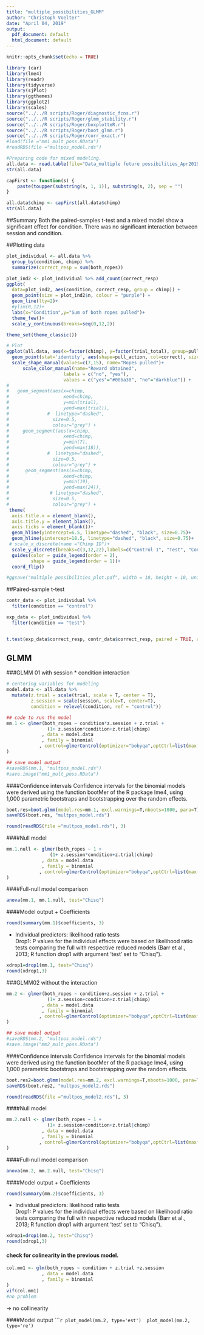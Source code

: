 ```yaml
---
title: "multiple_possibilities_GLMM"
author: "Christoph Voelter"
date: "April 04, 2019"
output:
  pdf_document: default
  html_document: default
---
```


```r
knitr::opts_chunk$set(echo = TRUE)

library (car)
library(lme4)
library(readr)
library(tidyverse)
library(sjPlot)
library(ggthemes)
library(ggplot2)
library(scales)
source("../../R scripts/Roger/diagnostic_fcns.r")
source("../../R scripts/Roger/glmm_stability.r")
source("../../R scripts/Roger/boxplotteR.r")
source("../../R scripts/Roger/boot_glmm.r")
source("../../R scripts/Roger/corr_exact.r")
#load(file ="mm1_mult_poss.RData")
#readRDS(file ="multpos_model.rds")
```

```r
#Preparing code for mixed modeling. 
all.data <- read.table(file="Data_multiple future possibilities_Apr2019.txt", header=T, sep="\t")
str(all.data)

```

```r

capFirst <- function(s) {
    paste(toupper(substring(s, 1, 1)), substring(s, 2), sep = "")
}

all.data$chimp <- capFirst(all.data$chimp)
str(all.data)
```


##Summary
Both the paired-samples t-test and a mixed model show a significant effect for condition. There was no significant interaction between session and condition. 


##Plotting data
```r

plot_individual <- all.data %>%
  group_by(condition, chimp) %>% 
  summarize(correct_resp = sum(both_ropes)) 

plot_ind2 <- plot_individual %>% add_count(correct_resp)
ggplot(
  data=plot_ind2, aes(condition, correct_resp, group = chimp)) +   
  geom_point(size = plot_ind2$n, colour = "purple") +
  geom_line(lty=2)+
  #ylim(0,12)+
  labs(x="Condition",y="Sum of both ropes pulled")+
  theme_few()+
  scale_y_continuous(breaks=seq(0,12,2))


```



```r

theme_set(theme_classic())

# Plot
ggplot(all.data, aes(x=factor(chimp), y=factor(trial_total), group=pull_action)) + 
  geom_point(stat='identity', aes(shape=pull_action, col=correct), size=5) +
  scale_shape_manual(values=c(7,15), name="Ropes pulled")+
      scale_color_manual(name="Reward obtained", 
                     labels = c("no", "yes"), 
                     values = c("yes"="#00ba38", "no"="darkblue")) +
# 
#   geom_segment(aes(x=chimp, 
#                    xend=chimp, 
#                    y=min(trial), 
#                    yend=max(trial)), 
#              #  linetype="dashed", 
#                size=0.5,
#                colour="grey") +
#     geom_segment(aes(x=chimp, 
#                    xend=chimp, 
#                    y=min(7), 
#                    yend=max(18)), 
#              #  linetype="dashed", 
#                size=0.5,
#                colour="grey") +
#      geom_segment(aes(x=chimp, 
#                    xend=chimp, 
#                    y=min(19), 
#                    yend=max(24)), 
#               # linetype="dashed", 
#                size=0.5,
#                colour="grey") + 
 theme(
  axis.title.x = element_blank(),
  axis.title.y = element_blank(),
  axis.ticks = element_blank())+
  geom_hline(yintercept=6.5, linetype="dashed", "black", size=0.75)+
  geom_hline(yintercept=18.5, linetype="dashed", "black", size=0.75)+
 # scale_x_discrete(name ="Chimp ID")+
  scale_y_discrete(breaks=c(3,12,22),labels=c("Control 1", "Test", "Control 2"))+ #name= "Condition",
  guides(color = guide_legend(order = 2),
         shape = guide_legend(order = 1))+
  coord_flip()

#ggsave("multiple possibilities_plot.pdf", width = 18, height = 10, units = "cm")

```





\pagebreak  

##Paired-sample t-test
```r

contr_data <- plot_individual %>%  
  filter(condition == "control")

exp_data <- plot_individual %>%  
  filter(condition == "test")


t.test(exp_data$correct_resp, contr_data$correct_resp, paired = TRUE, alternative = "two.sided")
```

## GLMM

###GLMM 01 with session * condition interaction

``` r

# centering variables for modeling
model.data <- all.data %>% 
  mutate(z.trial = scale(trial, scale = T, center = T),
         z.session = scale(session, scale=T, center=T),
         condition = relevel(condition, ref = "control"))

## code to run the model
mm.1 <- glmer(both_ropes ~ condition*z.session + z.trial + 
               (1+ z.session*condition+z.trial|chimp)
             , data = model.data
             , family = binomial
            , control=glmerControl(optimizer="bobyqa",optCtrl=list(maxfun=2e5))
)
```

```r
## save model output
#saveRDS(mm.1, "multpos_model.rds")
#save.image("mm1_mult_poss.RData")
```
####Confidence intervals
Confidence intervals for the binomial models were derived using the function bootMer of the R package lme4, using 1,000 parametric bootstraps and bootstrapping over the random effects.

```R
boot.res=boot.glmm(model.res=mm.1, excl.warnings=T,nboots=1000, para=T)
saveRDS(boot.res, "multpos_model.rds")
```

```R
round(readRDS(file ="multpos_model.rds"), 3)
```

####Null model	 
```r
mm.1.null <- glmer(both_ropes ~ 1 + 
                (1+ z.session*condition+z.trial|chimp)
             , data = model.data
             , family = binomial
            , control=glmerControl(optimizer="bobyqa",optCtrl=list(maxfun=2e5))
)

```
####Full-null model comparison
```r
anova(mm.1, mm.1.null, test="Chisq")
```
####Model output
  + Coefficients
```r
round(summary(mm.1)$coefficients, 3)
```
  + Individual predictors: likelihood ratio tests  
Drop1: P values for the individual effects were based on likelihood ratio tests comparing the full with respective reduced models (Barr et al., 2013; R function drop1 with argument 'test' set to "Chisq"). 
```r
xdrop1=drop1(mm.1, test="Chisq")
round(xdrop1,3)
```

###GLMM02 without the interaction


``` r

mm.2 <- glmer(both_ropes ~ condition+z.session + z.trial + 
               (1+ z.session+condition+z.trial|chimp)
             , data = model.data
             , family = binomial
            , control=glmerControl(optimizer="bobyqa",optCtrl=list(maxfun=2e5))
)
```



``` r
## save model output
#saveRDS(mm.2, "multpos_model.rds")
#save.image("mm2_mult_poss.RData")
```

####Confidence intervals
Confidence intervals for the binomial models were derived using the function bootMer of the R package lme4, using 1,000 parametric bootstraps and bootstrapping over the random effects.

```R
boot.res2=boot.glmm(model.res=mm.2, excl.warnings=T,nboots=1000, para=T)
saveRDS(boot.res2, "multpos_model2.rds")
```

```R
round(readRDS(file ="multpos_model2.rds"), 3)
```

####Null model	 
```r
mm.2.null <- glmer(both_ropes ~ 1 + 
               (1+ z.session+condition+z.trial|chimp)
             , data = model.data
             , family = binomial
            , control=glmerControl(optimizer="bobyqa",optCtrl=list(maxfun=2e5))
)

```
####Full-null model comparison
```r
anova(mm.2, mm.2.null, test="Chisq")
```
####Model output
  + Coefficients
```r
round(summary(mm.2)$coefficients, 3)
```
  + Individual predictors: likelihood ratio tests  
Drop1: P values for the individual effects were based on likelihood ratio tests comparing the full with respective reduced models (Barr et al., 2013; R function drop1 with argument 'test' set to "Chisq"). 
```r
xdrop1=drop1(mm.2, test="Chisq")
round(xdrop1,3)
```




#### check for colinearity in the previous model.

```R

col.mm1 <- glm(both_ropes ~ condition + z.trial +z.session
             , data = model.data
             , family = binomial
)
vif(col.mm1)
#no problem
```
-> no collinearity

####Model output
`````` r

plot_model(mm.2, type='est') 
plot_model(mm.2, type='re') 
```





